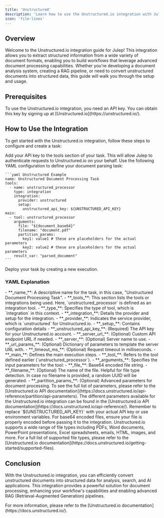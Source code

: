 ```yaml
---
title: 'Unstructured'
description: 'Learn how to use the Unstructured.io integration with Julep'
icon: 'file-lines'
---
```


## Overview

Welcome to the Unstructured.io integration guide for Julep! This integration allows you to extract structured information from a wide variety of document formats, enabling you to build workflows that leverage advanced document processing capabilities. Whether you're developing a document analysis system, creating a RAG pipeline, or need to convert unstructured documents into structured data, this guide will walk you through the setup and usage.

## Prerequisites

<Info type="info" title="API Key Required">
  To use the Unstructured.io integration, you need an API key. You can obtain this key by signing up at [Unstructured.io](https://unstructured.io/).
</Info>

## How to Use the Integration

To get started with the Unstructured.io integration, follow these steps to configure and create a task:

<Steps>
  <Step title="Configure Your API Key">
    Add your API key to the tools section of your task. This will allow Julep to authenticate requests to Unstructured.io on your behalf.
  </Step>
  <Step title="Create Task Definition">
    Use the following YAML configuration to define your document parsing task:

    ```yaml Unstructured Example
    name: Unstructured Document Processing Task
    tools:
      - name: unstructured_processor
        type: integration
        integration:
          provider: unstructured
          setup:
            unstructured_api_key: ${UNSTRUCTURED_API_KEY}
    main:
      - tool: unstructured_processor
        arguments:
          file: "${document_base64}"
          filename: "document.pdf"
          partition_params:
            key1: value1 # these are placeholders for the actual parameters
            key2: value2 # these are placeholders for the actual parameters
        result_var: "parsed_document"
    ```
  </Step>
  <Step title="Run Task">
    Deploy your task by creating a new execution.
  </Step>
</Steps>

### YAML Explanation

<AccordionGroup>
  <Accordion title="Basic Configuration">
    - **_name_**: A descriptive name for the task, in this case, "Unstructured Document Processing Task".
    - **_tools_**: This section lists the tools or integrations being used. Here, `unstructured_processor` is defined as an integration tool.
  </Accordion>

  <Accordion title="Tool Configuration">
    - **_type_**: Specifies the type of tool, which is `integration` in this context.
    - **_integration_**: Details the provider and setup for the integration.
      - **_provider_**: Indicates the service provider, which is `unstructured` for Unstructured.io.
      - **_setup_**: Contains configuration details
          - **_unstructured_api_key_**: (Required) The API key for your Unstructured.io account.
          - **_server_url_**: (Optional) Custom API endpoint URL if needed.
          - **_server_**: (Optional) Server name to use.
          - **_url_params_**: (Optional) Dictionary of parameters to template the server URL with.
          - **_timeout_ms_**: (Optional) Request timeout in milliseconds.
  </Accordion>

  <Accordion title="Execution Configuration">
    - **_main_**: Defines the main execution steps.
      - **_tool_**: Refers to the tool defined earlier (`unstructured_processor`).
      - **_arguments_**: Specifies the input parameters for the tool:
        - **_file_**: Base64 encoded file string.
        - **_filename_**: (Optional) The name of the file. Helpful for file type detection. In case no filename is provided, a random UUID will be generated.
        - **_partition_params_**: (Optional) Advanced parameters for document processing. To see the full list of parameters, please refer to the [Unstructured.io API documentation](https://docs.unstructured.io/api-reference/partition/api-parameters).
  </Accordion>
</AccordionGroup>

<Callout type="info" title="Additional Parameters">
  The different parameters available for the Unstructured.io integration can be found in the [Unstructured.io API documentation](https://docs.unstructured.io/api-reference/).
</Callout>

<Note>
  Remember to replace `${UNSTRUCTURED_API_KEY}` with your actual API key or use environment variables. For base64 encoded files, ensure your file is properly encoded before passing it to the integration.
</Note>

<Note>
  Unstructured.io supports a wide range of file types including PDFs, Word documents, PowerPoint presentations, Excel spreadsheets, emails, HTML, images, and more. For a full list of supported file types, please refer to the [Unstructured.io documentation](https://docs.unstructured.io/getting-started/supported-files).
</Note>

## Conclusion

With the Unstructured.io integration, you can efficiently convert unstructured documents into structured data for analysis, search, and AI applications. This integration provides a powerful solution for document processing, enhancing your workflow's capabilities and enabling advanced RAG (Retrieval-Augmented Generation) pipelines.

<Tip>
  For more information, please refer to the [Unstructured.io documentation](https://docs.unstructured.io/).
</Tip>
